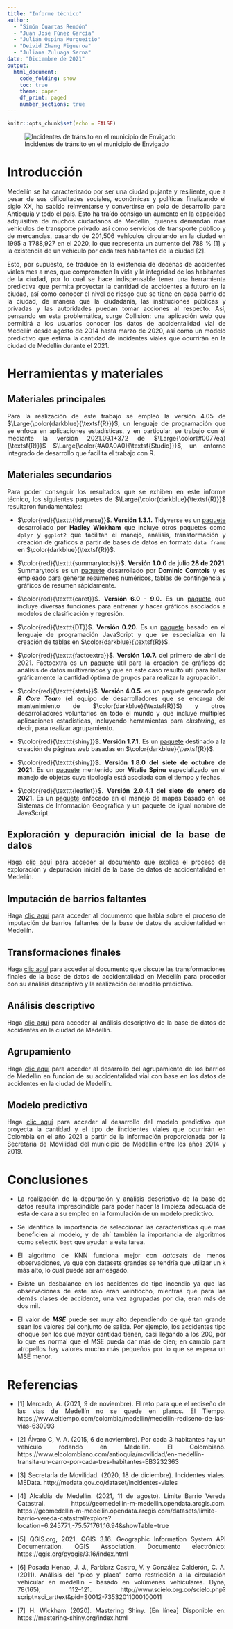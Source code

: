 ```yaml
---
title: "Informe técnico"
author:
  - "Simón Cuartas Rendón"
  - "Juan José Fúnez García"
  - "Julián Ospina Murgueítio"
  - "Deivid Zhang Figueroa"
  - "Juliana Zuluaga Serna"
date: "Diciembre de 2021"
output:
  html_document:
    code_folding: show
    toc: true
    theme: paper
    df_print: paged
    number_sections: true
---
```


<style>
body {
text-align: justify}
</style>

```r
knitr::opts_chunk$set(echo = FALSE)
```

![Incidentes de tránsito en el municipio de Envigado](Images/Collision.png)

# Introducción

Medellín se ha caracterizado por ser una ciudad pujante y resiliente, que a pesar de sus dificultades sociales, económicas y políticas finalizando el siglo XX, ha sabido reinventarse y convertirse en polo de desarrollo para Antioquia y todo el país. Esto ha traído consigo un aumento en la capacidad adquisitiva de muchos ciudadanos de Medellín, quienes demandan más vehículos de transporte privado así como servicios de transporte público y de mercancías, pasando de 201,506 vehículos circulando en la ciudad en 1995 a 1’788,927 en el 2020, lo que representa un aumento del 788 % [1] y la existencia de un vehículo por cada tres habitantes de la ciudad [2].

Esto, por supuesto, se traduce en la existencia de decenas de accidentes viales mes a mes, que comprometen la vida y la integridad de los habitantes de la ciudad, por lo cual se hace indispensable tener una herramienta predictiva que permita proyectar la cantidad de accidentes a futuro en la ciudad, así como conocer el nivel de riesgo que se tiene en cada barrio de la ciudad, de manera que la ciudadanía, las instituciones públicas y privadas y las autoridades puedan tomar acciones al respecto. Así, pensando en esta problemática, surge Collision: una aplicación web que permitirá a los usuarios conocer los datos de accidentalidad vial de Medellín desde agosto de 2014 hasta marzo de 2020, así como un modelo predictivo que estima la cantidad de incidentes viales que ocurrirán en la ciudad de Medellín durante el 2021.

# Herramientas y materiales

## Materiales principales

Para la realización de este trabajo se empleó la versión 4.05 de $\Large{\color{darkblue}{\textsf{R}}}$, un lenguaje de programación que se enfoca en aplicaciones estadísticas, y en particular, se trabajo con él mediante la versión 2021.09.1+372 de $\Large{\color{#0077ea}{\textsf{R}}}$ $\Large{\color{#A0A0A0}{\textsf{Studio}}}$, un entorno integrado de desarrollo que facilita el trabajo con R.

## Materiales secundarios


Para poder conseguir los resultados que se exhiben en este informe técnico, los siguientes paquetes de $\Large{\color{darkblue}{\textsf{R}}}$ resultaron fundamentales:

- $\color{red}{\texttt{tidyverse}}$. **Versión 1.3.1.** Tidyverse es un [paquete](https://www.tidyverse.org/packages/) desarrollado por **Hadley Wickham** que incluye otros paquetes como $\texttt{dplyr}$ y $\texttt{ggplot2}$ que facilitan el manejo, análisis, transformación y creación de gráficos a partir de bases de datos en formato $\texttt{data frame}$ en $\color{darkblue}{\textsf{R}}$.

- $\color{red}{\texttt{summarytools}}$. **Versión 1.0.0 de julio 28 de 2021**. Summarytools es un [paquete](https://cran.r-project.org/web/packages/summarytools/summarytools.pdf) desarrollado por **Dominic Comtois** y es empleado para generar resúmenes numéricos, tablas de contingencia y gráficos de resumen rápidamente.

- $\color{red}{\texttt{caret}}$. **Versión 6.0 - 9.0.** Es un [paquete](https://cran.r-project.org/web/packages/caret/caret.pdf) que incluye diversas funciones para entrenar y hacer gráficos asociados a modelos de clasificación y regresión.

- $\color{red}{\texttt{DT}}$. **Versión 0.20.** Es un [paquete](https://cran.r-project.org/web/packages/DT/index.html) basado en el lenguaje de programación JavaScript y que se especializa en la creación de tablas en $\color{darkblue}{\textsf{R}}$.

- $\color{red}{\texttt{factoextra}}$. **Versión 1.0.7.** del primero de abril de 2021. Factoextra es un [paquete](- $\color{red}{\texttt{DT}}$.) útil para la creación de gráficos de análisis de datos multivariados y que en este caso resultó útil para hallar gráficamente la cantidad óptima de grupos para realizar la agrupación.

- $\color{red}{\texttt{stats}}$. **Versión 4.0.5.** es un paquete generado por ***R Core Team*** (el equipo de desarrolladores que se encarga del mantenimiento de $\color{darkblue}{\textsf{R}}$) y otros desarrolladores voluntarios en todo el mundo y que incluye múltiples aplicaciones estadísticas, incluyendo herramientas para *clustering*, es decir, para realizar agrupamiento.

- $\color{red}{\texttt{shiny}}$. **Versión 1.7.1.** Es un [paquete](https://shiny.rstudio.com) destinado a la creación de páginas web basadas en $\color{darkblue}{\textsf{R}}$.

- $\color{red}{\texttt{shiny}}$. **Versión 1.8.0 del siete de octubre de 2021.** Es un [paquete]($\color{red}{\texttt{shiny}}$) mentenido por **Vitalie Spinu** especializado en el manejo de objetos cuya tipología está asociada con el tiempo y fechas.

- $\color{red}{\texttt{leaflet}}$. **Versión 2.0.4.1 del siete de enero de 2021.** Es un [paquete](https://www.rdocumentation.org/packages/leaflet/versions/2.0.4.1) enfocado en el manejo de mapas basado en los Sistemas de Información Geográfica y un paquete de igual nombre de JavaScript.

## Exploración y depuración inicial de la base de datos

Haga [clic aquí](https://rpubs.com/scuartasr/TAE_P1_Exploracion) para acceder al documento que explica el proceso de exploración y depuración inicial de la base de datos de accidentalidad en Medellín.


## Imputación de barrios faltantes

Haga [clic aquí](https://rpubs.com/WinniePooh/843957) para acceder al documento que habla sobre el proceso de imputación de barrios faltantes de la base de datos de accidentalidad en Medellín.

## Transformaciones finales

Haga [clic aquí](https://rpubs.com/scuartasr/TAE_P1_Transformaciones) para acceder al documento que discute las transformaciones finales de la base de datos de accidentalidad en Medellín para proceder con su análisis descriptivo y la realización del modelo predictivo.


## Análisis descriptivo

Haga [clic aquí](https://rpubs.com/scuartasr/TAE_P1_Descriptivo) para acceder al análisis descriptivo de la base de datos de accidentes en la ciudad de Medellín.

## Agrupamiento

Haga [clic aquí](https://rpubs.com/scuartasr/TAE_P1_Agrupamiento) para acceder al desarrollo del agrupamiento de los barrios de Medellín en función de su accidentalidad vial con base en los datos de accidentes en la ciudad de Medellín.


## Modelo predictivo

Haga [clic aquí](https://rpubs.com/scuartasr/TAE_P1_ModeloPredictivo) para acceder al desarrollo del modelo predictivo que proyecta la cantidad y el tipo de iincidentes viales que ocurrirán en Colombia en el año 2021 a partir de la información proporcionada por la Secretaría de Movilidad del municipio de Medellín entre los años 2014 y 2019.

# Conclusiones

- La realización de la depuración y análisis descriptivo de la base de datos resulta imprescindible para poder hacer la limpieza adecuada de esta de cara a su empleo en la formulación de un modelo predictivo.

- Se identifica la importancia de seleccionar las características que más beneficien al modelo, y de ahí también la importancia de algoritmos como $\texttt{selectK best}$ que ayudan a esta tarea.

- El algoritmo de KNN funciona mejor con *datasets* de menos observaciones, ya que con datasets grandes se tendría que utilizar un k más alto, lo cual puede ser arriesgado.

- Existe un desbalance en los accidentes de tipo incendio ya que las observaciones de este solo eran veintiocho, mientras que para las demás clases de accidente, una vez agrupadas por día, eran más de dos mil.

- El valor de ***MSE*** puede ser muy alto dependiendo de qué tan grande sean los valores del conjunto de salida. Por ejemplo, los accidentes tipo choque son los que mayor cantidad tienen, casi llegando a los 200, por lo que es normal que el MSE pueda dar más de cien; en cambio para atropellos hay valores mucho más pequeños por lo que se espera un MSE menor.

# Referencias

- [1] Mercado, A. (2021, 9 de noviembre). El reto para que el rediseño de las vías de Medellín no se quede en planos. El Tiempo. https://www.eltiempo.com/colombia/medellin/medellin-rediseno-de-las-vias-630993

- [2] Álvaro C, V. A. (2015, 6 de noviembre). Por cada 3 habitantes hay un vehículo rodando en Medellín. El Colombiano. https://www.elcolombiano.com/antioquia/movilidad/en-medellin-transita-un-carro-por-cada-tres-habitantes-EB3232363

- [3] Secretaría de Movilidad. (2020, 18 de diciembre). Incidentes viales. MEData. http://medata.gov.co/dataset/incidentes-viales

- [4] Alcaldía de Medellín. (2021, 11 de agosto). Límite Barrio Vereda Catastral. https://geomedellin-m-medellin.opendata.arcgis.com. https://geomedellin-m-medellin.opendata.arcgis.com/datasets/limite-barrio-vereda-catastral/explore?location=6.245771,-75.571761,16.94&showTable=true

- [5] QGIS.org, 2021. QGIS 3.16. Geographic Information System API Documentation. QGIS Association. Documento electrónico: https://qgis.org/pyqgis/3.16/index.html

- [6] Posada Henao, J. J., Farbiarz Castro, V. y González Calderón, C. A. (2011). Análisis del “pico y placa” como restricción a la circulación vehicular en medellín - basado en volúmenes vehiculares. Dyna, 78(165), 112–121. http://www.scielo.org.co/scielo.php?script=sci_arttext&pid=S0012-73532011000100011

- [7] H. Wickham (2020). Mastering Shiny. [En línea] Disponible en: https://mastering-shiny.org/index.html